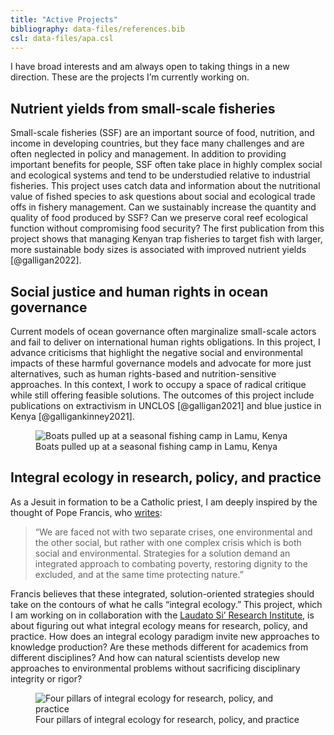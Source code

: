 ```yaml
---
title: "Active Projects"
bibliography: data-files/references.bib
csl: data-files/apa.csl
---
```


I have broad interests and am always open to taking things in a new direction. These are the projects I'm currently working on.

## Nutrient yields from small-scale fisheries

Small-scale fisheries (SSF) are an important source of food, nutrition, and income in developing countries, but they face many challenges and are often neglected in policy and management. In addition to providing important benefits for people, SSF often take place in highly complex social and ecological systems and tend to be understudied relative to industrial fisheries. This project uses catch data and information about the nutritional value of fished species to ask questions about social and ecological trade offs in fishery management. Can we sustainably increase the quantity and quality of food produced by SSF? Can we preserve coral reef ecological function without compromising food security? The first publication from this project shows that managing Kenyan trap fisheries to target fish with larger, more sustainable body sizes is associated with improved nutrient yields [@galligan2022].

## Social justice and human rights in ocean governance

Current models of ocean governance often marginalize small-scale actors and fail to deliver on international human rights obligations. In this project, I advance criticisms that highlight the negative social and environmental impacts of these harmful governance models and advocate for more just alternatives, such as human rights-based and nutrition-sensitive approaches. In this context, I work to occupy a space of radical critique while still offering feasible solutions. The outcomes of this project include publications on extractivism in UNCLOS [@galligan2021] and blue justice in Kenya [@galligankinney2021].

:::{.column-margin}
![Boats pulled up at a seasonal fishing camp in Lamu, Kenya](data-files/fishingcamplamu.jpg)
:::

## Integral ecology in research, policy, and practice

As a Jesuit in formation to be a Catholic priest, I am deeply inspired by the thought of Pope Francis, who [writes](https://www.vatican.va/content/francesco/en/encyclicals/documents/papa-francesco_20150524_enciclica-laudato-si.html):

> "We are faced not with two separate crises, one environmental and the other social, but rather with one complex crisis which is both social and environmental. Strategies for a solution demand an integrated approach to combating poverty, restoring dignity to the excluded, and at the same time protecting nature."

Francis believes that these integrated, solution-oriented strategies should take on the contours of what he calls "integral ecology." This project, which I am working on in collaboration with the [Laudato Si' Research Institute](https://lsri.campion.ox.ac.uk/), is about figuring out what integral ecology means for research, policy, and practice. How does an integral ecology paradigm invite new approaches to knowledge production? Are these methods different for academics from different disciplines? And how can natural scientists develop new approaches to environmental problems without sacrificing disciplinary integrity or rigor?

![Four pillars of integral ecology for research, policy, and practice](data-files/integralecology.png)



